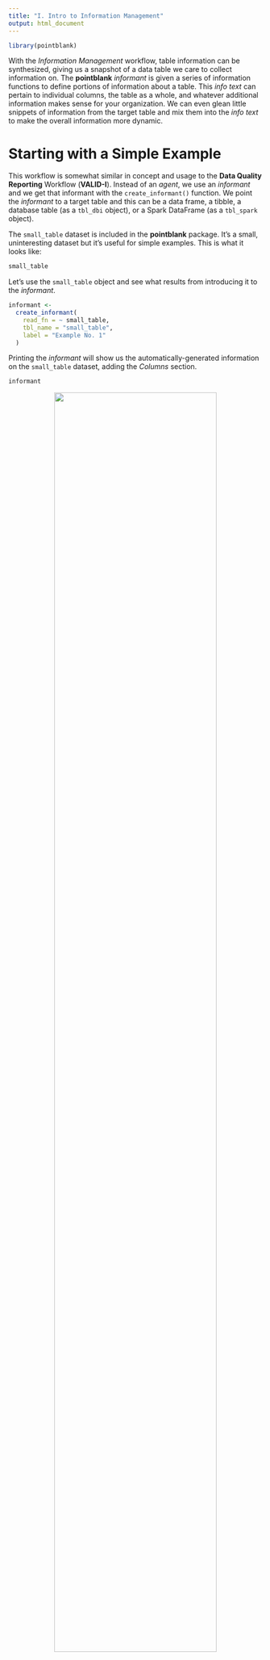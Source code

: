 ```yaml
---
title: "I. Intro to Information Management"
output: html_document
---
```


```r
library(pointblank)
```

With the *Information Management* workflow, table information can be synthesized, giving us a snapshot of a data table we care to collect information on. The **pointblank** *informant* is given a series of information functions to define portions of information about a table. This *info text* can pertain to individual columns, the table as a whole, and whatever additional information makes sense for your organization. We can even glean little snippets of information from the target table and mix them into the *info text* to make the overall information more dynamic.

# Starting with a Simple Example

This workflow is somewhat similar in concept and usage to the **Data Quality Reporting** Workflow (**VALID-I**). Instead of an *agent*, we use an *informant* and we get that informant with the `create_informant()` function. We point the *informant* to a target table and this can be a data frame, a tibble, a database table (as a `tbl_dbi` object), or a Spark DataFrame (as a `tbl_spark` object).

The `small_table` dataset is included in the **pointblank** package. It's a small, uninteresting dataset but it's useful for simple examples. This is what it looks like:

```r
small_table
```

Let's use the `small_table` object and see what results from introducing it to the *informant*.

```r
informant <- 
  create_informant(
    read_fn = ~ small_table,
    tbl_name = "small_table",
    label = "Example No. 1"
  )
```

Printing the *informant* will show us the automatically-generated information on the `small_table` dataset, adding the *Columns* section.

```r
informant
```

<div style="text-align: center;"><img src="https://silly-jackson-b3dec8.netlify.app/informant_report_1.png" width=80%></div>
<br>

Alternatively we can get the same report with `get_informant_report()` and have access to additional output options, like producing a narrower version of the output.

```r
get_informant_report(informant, size = "small")
```

<div style="text-align: center;"><img src="https://silly-jackson-b3dec8.netlify.app/informant_report_2.png" width=50%></div>
<br>

Either way, what we get in the initial reporting is very basic. What should be done next is to add information with the following set of `info_*()` functions:

- `info_tabular()`: Add information that focuses on aspects of the data table as a whole
- `info_columns()`: Add information that focuses on aspects of a data table's columns
- `info_section()`: Add information that focuses on some key aspect of the data table

Let's try adding some information with each of these functions and then look at the resulting report.

```r
informant <-
  create_informant(
    read_fn = ~ small_table,
    tbl_name = "small_table",
    label = "Example No. 2"
  ) %>%
  info_tabular(
    description = "This table is included in the **pointblank** pkg."
  ) %>%
  info_columns(
    columns = "date_time",
    info = "This column is full of timestamps."
  ) %>%
  info_section(
    section_name = "further information", 
    `examples and documentation` = "Examples for how to use the `info_*()` functions
    (and many more) are available at the 
    [**pointblank** site](https://rich-iannone.github.io/pointblank/)."
  )

informant
```

<div style="text-align: center;"><img src="https://silly-jackson-b3dec8.netlify.app/informant_report_3.png" width=80%></div>
<br>

As can be seen, the report is a bit more filled out with information. The **TABLE** and **COLUMNS** sections are in their prescribed order and the new section we named **FURTHER INFORMATION** follows those (and it has one subsection called **EXAMPLES and DOCUMENTATION**). Let's explore how each of the three different `info_*()` functions work.

# The **TABLE** Section and `info_tabular()`

The `info_tabular()` function adds information to the **TABLE** section. We use named arguments to define subsection names and their content. In the previous example `info_tabular(description = "This table is included in the **pointblank** pkg.")` was used to make the **DESCRIPTION** subsection (all section titles are automatically capitalized), and the *info text* is the Markdown text `"This table is included in the **pointblank** pkg."`. We can define as many subsections to the **TABLE** section as we need, either in the same `info_tabular()` call or across multiple calls. If we want to use more complicated subsection names than a single word, then we can enclose that text in back ticks. For example, why not put some emoji in your subsection name?

```r
informant %>% 
  info_tabular(`🔄 updates` = "This table is not regularly updated.")
```

<div style="text-align: center;"><img src="https://silly-jackson-b3dec8.netlify.app/informant_report_4.png" width=80%></div>
<p align="center">This is an excerpt of the complete report, showing just the report header and the <strong>TABLE</strong> section.</p>
<br>

The **TABLE** section is a great place to put all the information about the table that needs to be front and center. Examples of some useful topics for this section might include:

- a high-level summary of the table, stating its purpose and importance
- what each row of the table represents
- the main users of the table within an organization
- description of how the table is generated
- information on the frequency of updates

# The **COLUMNS** Section and `info_columns()`

The section that follows the **TABLE** section is **COLUMNS**. This section provides an opportunity to describe each table column in as much detail as necessary. Here, individual columns serve as subsections (automatically generated upon using `create_informant()`) and there can be subsections within each column as well.

The interesting thing about the information provided here via `info_columns()` is that the information is additive. We can make multiple calls of `info_columns()` and disperse common pieces of *info text* to multiple columns and append the text to any existing. Let's take a look at this in practice with the far more interesting `palmerpenguins::penguins` dataset. Here, we fill in information for each column by adapting [documentation](https://allisonhorst.github.io/palmerpenguins/reference/penguins.html) from the **palmerpenguins** package.

```r
informant_pp <- 
  create_informant(
    read_fn = ~ palmerpenguins::penguins,
    tbl_name = "penguins",
    label = "The `penguins` dataset from the **palmerpenguins** 📦."
  ) %>% 
  info_columns(
    columns = "species",
    `ℹ️` = "A factor denoting penguin species (*Adélie*, *Chinstrap*, and *Gentoo*)."
  ) %>%
  info_columns(
    columns = "island",
    `ℹ️` = "A factor denoting island in Palmer Archipelago, Antarctica
    (*Biscoe*, *Dream*, or *Torgersen*)."
  ) %>%
  info_columns(
    columns = "bill_length_mm",
    `ℹ️` = "A number denoting bill length"
  ) %>%
  info_columns(
    columns = "bill_depth_mm",
    `ℹ️` = "A number denoting bill depth"
  ) %>%
  info_columns(
    columns = "flipper_length_mm",
    `ℹ️` = "An integer denoting flipper length"
  ) %>%
  info_columns(
    columns = ends_with("mm"),
    `ℹ️` = "(in units of millimeters)."
  ) %>%
  info_columns(
    columns = "body_mass_g",
    `ℹ️` = "An integer denoting body mass (grams)."
  ) %>%
  info_columns(
    columns = "sex",
    `ℹ️` = "A factor denoting penguin sex (`\"female\"`, `\"male\"`)."
  ) %>%
  info_columns(
    columns = "year",
    `ℹ️` = "The study year (e.g., `2007`, `2008`, `2009`)."
  )

informant_pp
```

<div style="text-align: center;"><img src="https://silly-jackson-b3dec8.netlify.app/informant_report_5.png" width=80%></div>
<br>

We are able to provide subsections with the name `ℹ️` and, furthermore, use **tidyselect** functions like `ends_with()` to append *info text* to a common subsection that exists across multiple columns. This was useful for stating the units which were common across three columns: `bill_length_mm`, `bill_depth_mm`, and `flipper_length_mm`. The following **tidyselect** functions are available in **pointblank** to make this process easier:

- `starts_with()`: Match columns that start with a prefix.
- `ends_with()`: Match columns that end with a suffix.
- `contains()`: Match columns that contain a literal string.
- `matches()`: Perform matching with a regular expression.
- `everything()`: Select all columns.

# Extra Sections and `info_section()`

For all that information that we can't or don't want to put in the **TABLE** or **COLUMNS** sections, we can place it extra sections (and their subsections) with the `info_section()` function. These sections go below the aforementioned sections in the order of creation. Let's put together some extra sections that further describe the `palmerpenguins::penguins` dataset.

```r
informant_pp <- 
  informant_pp %>%
  info_section(
    section_name = "source",
    "References" = c(
"- Adélie penguins: Palmer Station Antarctica LTER and K. Gorman. 2020. Structural 
size measurements and isotopic signatures of foraging among adult male and female 
Adélie penguins (Pygoscelis adeliae) nesting along the Palmer Archipelago near
Palmer Station, 2007-2009 ver 5. Environmental Data Initiative
<https://doi.org/10.6073/pasta/98b16d7d563f265cb52372c8ca99e60f>",

"- Gentoo penguins: Palmer Station Antarctica LTER and K. Gorman. 2020. Structural
size measurements and isotopic signatures of foraging among adult male and female
Gentoo penguin (Pygoscelis papua) nesting along the Palmer Archipelago near Palmer
Station, 2007-2009 ver 5. Environmental Data Initiative
<https://doi.org/10.6073/pasta/7fca67fb28d56ee2ffa3d9370ebda689>",

"- Chinstrap penguins: Palmer Station Antarctica LTER and K. Gorman. 2020.
Structural size measurements and isotopic signatures of foraging among adult male
and female Chinstrap penguin (Pygoscelis antarcticus) nesting along the Palmer
Archipelago near Palmer Station, 2007-2009 ver 6. Environmental Data Initiative
<https://doi.org/10.6073/pasta/c14dfcfada8ea13a17536e73eb6fbe9e>
"
    ),
    "Note" = "
Originally published in: Gorman KB, Williams TD, Fraser WR (2014) Ecological Sexual
Dimorphism and Environmental Variability within a Community of Antarctic Penguins
(Genus Pygoscelis). PLoS ONE 9(3): e90081. doi:10.1371/journal.pone.0090081
"
)

informant_pp
```

<div style="text-align: center;"><img src="https://silly-jackson-b3dec8.netlify.app/informant_report_6.png" width=80%></div>
<p align="center">This is an excerpt of the complete report, showing just the <strong>SOURCE</strong> section and the footer.</p>
<br>

What other types of information go well in these separate sections? Some ideas are:

- any info related to the source of the data table (e.g., references, background, etc.)
- definitions/explanations of terms used above
- persons responsible for the data table, perhaps with contact information
- further details on how the table is produced
- any important issues with the table and notes on upcoming changes
- links to other information artifacts that pertain to the table
- information to do with the report itself (how meta!); this might include things like the update history, persons responsible, instructions on how to contribute, etc.

Really, the sky is the limit here! We can incorporate a great deal of useful information here and use this process to generate reports on all of the important tables within an organization.
